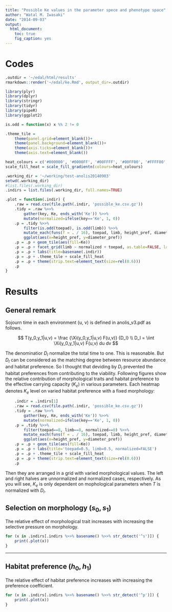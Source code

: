 ```yaml
---
title: "Possible Ke values in the parameter spece and phenotype space"
author: "Watal M. Iwasaki"
date: "2014-09-03"
output:
  html_document:
    toc: true
    fig_caption: yes
---
```


Codes
================================================================================

```r
.outdir = '~/edal/html/results'
rmarkdown::render('~/edal/ke.Rmd', output_dir=.outdir)
```

```r
library(plyr)
library(dplyr)
library(stringr)
library(tidyr)
library(pipeR)
library(ggplot2)
```

```r
is.odd = function(x) x %% 2 != 0

.theme_tile =
    theme(panel.grid=element_blank())+
    theme(panel.background=element_blank())+
    theme(axis.ticks=element_blank())+
    theme(axis.text=element_blank())

heat_colours = c('#000000', '#0000FF', '#00FFFF', '#00FF00', '#FFFF00', '#FF0000')
scale_fill_heat = scale_fill_gradientn(colours=heat_colours)

.working_dir = '~/working/test-anolis20140903'
setwd(.working_dir)
#list.files(.working_dir)
.indirs = list.files(.working_dir, full.names=TRUE)
```

```r
.plot = function(.indir) {
    .raw = read.csv(file.path(.indir, 'possible_ke.csv.gz'))
    .tidy = .raw %>>%
        gather(key, Ke, ends_with('Ke')) %>>%
        mutate(normalized=ifelse(key=='Ke', 1, 0))
    .p = .tidy %>>%
        filter(is.odd(toepad), is.odd(limb)) %>>%
        mutate_each(funs(f = . / 16), toepad, limb, height_pref, diameter_pref) %>>%
        ggplot(aes(x=height_pref, y=diameter_pref))
    .p = .p + geom_tile(aes(fill=Ke))
    .p = .p + facet_grid(limb ~ normalized + toepad, as.table=FALSE, labeller=label_both)
    .p = .p + labs(title=basename(.indir))
    .p = .p + .theme_tile + scale_fill_heat
    .p = .p + theme(strip.text=element_text(size=rel(0.6)))
    .p
}
```


Results
================================================================================

General remark
--------------------------------------------------------------------------------

Sojourn time in each environment (u, v) is defined in anolis_v3.pdf as follows.

$$
T(y_0,y_1|u,v) = \frac {\Xi(y_0,y_1|u,v) F(u,v)} {D_I} \\
D_I = \iint \Xi(y_0,y_1|u,v) F(u,v) du dv
$$

The denominatior $D_I$ normalize the total time to one.
This is reasonable.
But $D_I$ can be considered as the matching degree between resource abundance and habitat preference.
So I thought that deviding by $D_I$ prevented the habitat preferences from contributing to the viability.
Following figures show the relative contribution of morphological traits and habitat preference to the effective carrying capacity ($K_e$) in various parameters.
Each heatmap denotes $K_e$ level on varied habitat preference with a fixed morphology:

```r
    .indir = .indirs[1]
    .raw = read.csv(file.path(.indir, 'possible_ke.csv.gz'))
    .tidy = .raw %>>%
        gather(key, Ke, ends_with('Ke')) %>>%
        mutate(normalized=ifelse(key=='Ke', 1, 0))
    .p = .tidy %>>%
        filter(toepad==8, limb==8, normalized==0) %>>%
        mutate_each(funs(f = . / 16), toepad, limb, height_pref, diameter_pref) %>>%
        ggplot(aes(x=height_pref, y=diameter_pref))
    .p = .p + geom_tile(aes(fill=Ke))
    .p = .p + labs(title='toepad=0.5, limb=0.5, normalized=FALSE')
    .p = .p + .theme_tile + scale_fill_heat
    .p = .p + theme(strip.text=element_text(size=rel(0.6)))
    .p
```

Then they are arranged in a grid with varied morphological values.
The left and right halves are unnormalized and normalized cases, respectively.
As you will see, $K_e$ is only dependent on mophological parameters when $T$ is normalized with $D_I$.

Selection on morphology ($s_0, s_1$)
--------------------------------------------------------------------------------

The relative effect of morphological trait increases with increasing the selective pressure on morphology.

```r
for (x in .indirs[.indirs %>>% basename() %>>% str_detect('^s')]) {
    print(.plot(x))
}
```

--------------------------------------------------------------------------------

Habitat preference ($h_0, h_1$)
--------------------------------------------------------------------------------

The relative effect of habitat preference increases with increasing the preference coefficient.

```r
for (x in .indirs[.indirs %>>% basename() %>>% str_detect('^p')]) {
    print(.plot(x))
}
```
